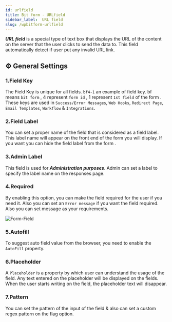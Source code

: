 ```yaml
---
id: urlfield
title: Bit form - URLfield
sidebar_label:  URL field
slug: /wpbitform-urlfield
---
```


***URL field*** is a special type of text box that displays the URL of the content on the server that the user clicks to send the data to. This field automatically detect if user put any invalid URL link.

## ⚙ General Settings 

### 1.Field Key
The Field Key is unique for all fields. `bf4-1` an example of field key. bf means `bit form` , 4 represent `form id` , 1 represent `1st field` of the form . These keys are used in `Success/Error Messages`, `Web Hooks`, `Redirect Page`, `Email Templates`, `Workflow` & `Integrations`.
### 2.Field Label
You can set a proper name of the field that is considered as a field label. This label name will appear on the front end of the form you will display. If you want you can hide the field label from the form .
### 3.Admin Label 
This field is used for **_Administration purposes_**. Admin can set a label to specify the label name on the responses page.
### 4.Required
By enabling this option, you can make the field required for the user if you need it. Also you can set an `Error message` if you want the field required. Also you can set message as your requirements.

<Image
  src="Field-Types/URL-Field-Bit-Form"
  alt="Form-Field"
  w="1900"
  h="300"
/>

### 5.Autofill 
To suggest auto field value from the browser, you need to enable the `AutoFill` property.
### 6.Placeholder
A `Placeholder` is a property by which user can understand the usage of the field. Any text entered on the placeholder will be displayed on the fields. When the user starts writing on the field, the placeholder text will disappear.
### 7.Pattern
You can set the pattern of the input of the field & also can set a custom regex pattern on the flag option.
